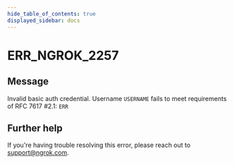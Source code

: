 ```yaml
---
hide_table_of_contents: true
displayed_sidebar: docs
---
```



# ERR_NGROK_2257

## Message

Invalid basic auth credential. Username `USERNAME` fails to meet requirements of RFC 7617 #2.1: `ERR`

<ErrorDetails error="err_ngrok_2257" />

## Further help

If you're having trouble resolving this error, please reach out to [support@ngrok.com](mailto:support@ngrok.com?subject=Help%20with%20ERR_NGROK_2257).
